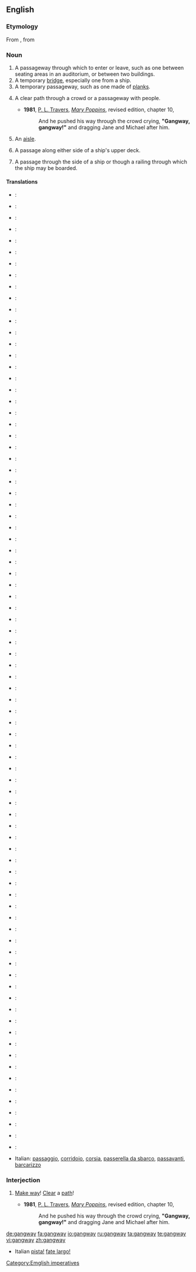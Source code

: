 ==English==

===Etymology===
From {{etyl|enm|en}}, from {{etyl|ang|en}} {{compound|gang|way}}

===Noun===
{{en-noun}}

# A passageway through which to enter or leave, such as one between seating areas in an auditorium, or between two buildings.
# A temporary [[bridge]], especially one from a ship.
# A temporary passageway, such as one made of [[plank]]s.
# {{context|usually|_|as|_|imperative}} A clear path through a crowd or a passageway with people. {{non-gloss definition|used as ellipsis for "Clear a gangway"}}
#* '''1981''', [[w:P. L. Travers|P. L. Travers]], [[w:Mary Poppins|''Mary Poppins'']], revised edition, chapter 10,
#*: And he pushed his way through the crowd crying, '''"Gangway, gangway!"''' and dragging Jane and Michael after him.
# {{British}} An [[aisle]].
# {{nautical}} A passage along either side of a ship's upper deck.
# {{nautical}} A passage through the side of a ship or though a railing through which the ship may be boarded.

====Translations====
{{trans-top|passageway}}
* {{trreq|Arabic}}:
* {{trreq|Finnish}}:
* {{trreq|French}}:
* {{trreq|German}}:
* {{trreq|Italian}}:
* {{trreq|Japanese}}:
{{trans-mid}}
* {{trreq|Korean}}:
* {{trreq|Mandarin}}:
* {{trreq|Polish}}:
* {{trreq|Portuguese}}:
* {{trreq|Russian}}:
* {{trreq|Spanish}}:
{{trans-bottom}}
{{trans-top|temporary bridge}}
* {{trreq|Arabic}}:
* {{trreq|Finnish}}:
* {{trreq|French}}:
* {{trreq|German}}:
* {{trreq|Italian}}:
* {{trreq|Japanese}}:
{{trans-mid}}
* {{trreq|Korean}}:
* {{trreq|Mandarin}}:
* {{trreq|Polish}}:
* {{trreq|Portuguese}}:
* {{trreq|Russian}}:
* {{trreq|Spanish}}:
{{trans-bottom}}
{{trans-top|temporary plank bridge, path, or passageway}}
* {{trreq|Arabic}}:
* {{trreq|Finnish}}:
* {{trreq|French}}:
* {{trreq|German}}:
* {{trreq|Italian}}:
* {{trreq|Japanese}}:
{{trans-mid}}
* {{trreq|Korean}}:
* {{trreq|Mandarin}}:
* {{trreq|Polish}}:
* {{trreq|Portuguese}}:
* {{trreq|Russian}}:
* {{trreq|Spanish}}:
{{trans-bottom}}
{{trans-top|a clear path through a crowd or passageway}}
* {{trreq|Arabic}}:
* {{trreq|Finnish}}:
* {{trreq|French}}:
* {{trreq|German}}:
* {{trreq|Italian}}:
* {{trreq|Japanese}}:
{{trans-mid}}
* {{trreq|Korean}}:
* {{trreq|Mandarin}}:
* {{trreq|Polish}}:
* {{trreq|Portuguese}}:
* {{trreq|Russian}}:
* {{trreq|Spanish}}:
{{trans-bottom}}
{{trans-top|imperative to clear a path quickly}}
* {{trreq|Arabic}}:
* {{trreq|Finnish}}:
* {{trreq|French}}:
* {{trreq|German}}:
* {{trreq|Italian}}:
* {{trreq|Japanese}}:
{{trans-mid}}
* {{trreq|Korean}}:
* {{trreq|Mandarin}}:
* {{trreq|Polish}}:
* {{trreq|Portuguese}}:
* {{trreq|Russian}}:
* {{trreq|Spanish}}:
{{trans-bottom}}
{{trans-top|UK}}
* {{trreq|Arabic}}:
* {{trreq|Finnish}}:
* {{trreq|French}}:
* {{trreq|German}}:
* {{trreq|Italian}}:
* {{trreq|Japanese}}:
{{trans-mid}}
* {{trreq|Korean}}:
* {{trreq|Mandarin}}:
* {{trreq|Polish}}:
* {{trreq|Portuguese}}:
* {{trreq|Russian}}:
* {{trreq|Spanish}}:
{{trans-bottom}}
{{trans-top|nautical}}
* {{trreq|Arabic}}:
* {{trreq|Finnish}}:
* {{trreq|French}}:
* {{trreq|German}}:
* {{trreq|Italian}}:
* {{trreq|Japanese}}:
{{trans-mid}}
* {{trreq|Korean}}:
* {{trreq|Mandarin}}:
* {{trreq|Polish}}:
* {{trreq|Portuguese}}:
* {{trreq|Russian}}:
* {{trreq|Spanish}}:
{{trans-bottom}}
{{checktrans-top}}
* Italian: [[passaggio]], [[corridoio]], [[corsia]], [[passerella da sbarco]], [[passavanti]], [[barcarizzo]]
{{trans-mid}}
{{trans-bottom}}
[[Category:Emglish imperatives]]

===Interjection===
{{en-intj}}

# {{context|to a crowd}} [[make way|Make way]]! [[clear|Clear]] a [[path]]!
#* '''1981''', [[w:P. L. Travers|P. L. Travers]], [[w:Mary Poppins|''Mary Poppins'']], revised edition, chapter 10,
#*: And he pushed his way through the crowd crying, '''"Gangway, gangway!"''' and dragging Jane and Michael after him.

[[de:gangway]]
[[fa:gangway]]
[[io:gangway]]
[[ru:gangway]]
[[ta:gangway]]
[[te:gangway]]
[[vi:gangway]]
[[zh:gangway]]

*Italian [[pista!]] [[fate largo!]]